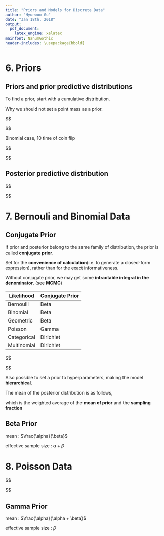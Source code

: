 ```yaml
---
title: "Priors and Models for Discrete Data"
author: "Hyunwoo Gu"
date: "Jan 18th, 2018"
output:
  pdf_document:
    latex_engine: xelatex
mainfont: NanumGothic
header-includes: \usepackage{bbold}
---
```


# 6. Priors

## Priors and prior predictive distributions

To find a prior, start with a cumulative distribution.

Why we should not set a point mass as a prior.

$$
\begin{aligned}
P( \theta \le c) \ \ & \forall c \in \mathbb{R} \\[15pt]

\text{Say} \ \ P(\theta = \frac{1}{2}) &= 1 \\[10pt]
f(\theta \mid \mathbf{y}) & \propto f(\mathbf{y} \mid \theta) f(\theta) \\
& \propto f(\theta) \\
\end{aligned}
$$

Binomial case, 10 time of coin flip

$$
\begin{aligned}

X & = \sum _{i=1}^{10} Y_i \\[15pt]

f(\theta) &= I_{\{0 \le \theta \le 1\}}  \\

f(x) & = \int f(x \mid \theta) f(\theta) d\theta \\
& = \int _0 ^1 \frac{10!}{x!(10-x)!} \theta ^x (1-\theta)^x d\theta \\
& = \int _0 ^1 \frac{\Gamma(11)}{\Gamma(x+1)\Gamma(11-x)} \theta ^x (1-\theta)^x d\theta \\
& = \frac{\Gamma(11)}{\Gamma(12)} \int _0 ^1 \frac{\Gamma(12)}{\Gamma(x+1)\Gamma(11-x)} \theta ^x (1-\theta)^x d\theta \\
& = \frac{1}{11} \\

\end{aligned}
$$


## Posterior predictive distribution

$$
\begin{aligned}

f(y_2 \mid y_1) &= \int f(y_2 \mid \theta, y_1) f(\theta \mid y_1) d\theta \\
&= \int f(y_2 \mid \theta) f(\theta \mid y_1) d\theta \ \ (\because y_2 \perp y_1)\\[15pt]

f(y_2 \mid Y_1 = 1) &= \int _0 ^1 \theta ^ {y_2} (1 - \theta)^{1-y_2} \ \  2 \theta d \theta \ \ (\because \theta  \sim Binomial))\\

\end{aligned}
$$



# 7. Bernouli and Binomial Data

## Conjugate Prior

If prior and posterior belong to the same family of distribution, the prior is called **conjugate prior**.

Set for the **convenience of calculation**(i.e. to generate a closed-form expression), rather than for the exact informativeness.

Without conjugate prior, we may get some **intractable integral in the denominator**. (see **MCMC**)


Likelihood | Conjugate Prior 
------------- | ------------- 
Bernoulli | Beta
Binomial | Beta
Geometric | Beta
Poisson | Gamma
Categorical | Dirichlet
Multinomial | Dirichlet


$$
\begin{aligned}

\text{Posterior} & \propto \text{Prior} \times \text{Likelihood} \\[15pt]

P(\theta \mid \mathbf{y}) & \propto \frac{\Gamma(\alpha + \beta)}{\Gamma(\alpha)\Gamma(\beta)} \theta ^{(\alpha-1)} (1- \theta) ^{(\beta-1)} I _{\{0 \le \theta \le 1\}} \ \  \theta^{\sum y_i} (1-\theta) ^{n-\sum y_i}\\[10pt]

& \propto \theta ^ {(\alpha + \sum y_i -1)} (1-\theta) ^{(\beta + n - \sum y_i -1)} \\[15pt]

\therefore \ \ & \theta \mid \mathbf{y} \sim Beta(\alpha + \sum y_i, \ \ \beta + n - \sum y_i) \\

\end{aligned}
$$

Also possible to set a prior to hyperparameters, making the model **hierarchical**.


The mean of the posterior distribution is as follows,

which is the weighted average of the **mean of prior** and the **sampling fraction**


## Beta Prior

mean : $\frac{\alpha}{\beta}$

effective sample size : $\alpha + \beta$

\pagebreak


# 8. Poisson Data

$$
\begin{aligned}

\text{Posterior} & \propto \text{Prior} \times \text{Likelihood} \\[15pt]

P(\lambda \mid \mathbf{y}) & \propto \frac{\beta ^ \alpha}{\Gamma(\alpha)} \lambda ^{\alpha-1} e^{-\beta \lambda} \frac{e^{- n \lambda} \lambda ^{\sum y_i}}{\prod y_i!} \\[10pt]

& \propto \lambda ^{\sum y_i + \alpha  - 1} e ^{- (n + \beta) \lambda} \\[15pt]

\therefore \ \ & \lambda \mid \mathbf{y} \sim Gamma(\sum y_i + \alpha, n+\beta) \\

\end{aligned}
$$


## Gamma Prior

mean : $\frac{\alpha}{\alpha + \beta}$

effective sample size : $\beta$